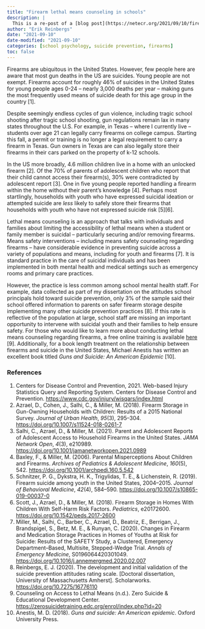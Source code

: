 ```yaml
---
title: "Firearm lethal means counseling in schools"
description: |
  This is a re-post of a [blog post](https://netecr.org/2021/09/10/firearm-lethal-means-counseling-in-schools/?ref=ereinbergs.ghost.io) I wrote for the [Network of Early Career Researchers in Suicide and Self-harm (netECR)](https://netecr.org/?ref=ereinbergs.ghost.io)
author: "Erik Reinbergs"
date: "2021-09-10"
date-modified: "2021-09-10"
categories: [school psychology, suicide prevention, firearms]
toc: false
---
```

Firearms are ubiquitous in the United States. However, few people here are aware that most gun deaths in the US are suicides. Young people are not exempt. Firearms account for roughly 46% of suicides in the United States for young people ages 0-24 – nearly 3,000 deaths per year – making guns the most frequently used means of suicide death for this age group in the country \[1\].

Despite seemingly endless cycles of gun violence, including tragic school shooting after tragic school shooting, gun regulations remain lax in many states throughout the U.S. For example, in Texas – where I currently live – students over age 21 can legally carry firearms on college campus. Starting this fall, a permit or training is no longer a legal requirement to carry a firearm in Texas. Gun owners in Texas are can also legally store their firearms in their cars parked on the property of k-12 schools.

In the US more broadly, 4.6 million children live in a home with an unlocked firearm \[2\]. Of the 70% of parents of adolescent children who report that their child cannot access their firearm(s), 30% were contradicted by adolescent report \[3\]. One in five young people reported handling a firearm within the home without their parent’s knowledge \[4\]. Perhaps most startlingly, households with youth who have expressed suicidal ideation or attempted suicide are _less_ likely to safely store their firearms that households with youth who have not expressed suicide risk \[5\]\[6\].

Lethal means counseling is an approach that talks with individuals and families about limiting the accessibility of lethal means when a student or family member is suicidal – particularly securing and/or removing firearms. Means safety interventions – including means safety counseling regarding firearms – have considerable evidence in preventing suicide across a variety of populations and means, including for youth and firearms \[7\]. It is standard practice in the care of suicidal individuals and has been implemented in both mental health and medical settings such as emergency rooms and primary care practices.

However, the practice is less common among school mental health staff. For example, data collected as part of my dissertation on the attitudes school principals hold toward suicide prevention, only 3% of the sample said their school offered information to parents on safer firearm storage despite implementing many other suicide prevention practices \[8\]. If this rate is reflective of the population at large, school staff are missing an important opportunity to intervene with suicidal youth and their families to help ensure safety. For those who would like to learn more about conducting lethal means counseling regarding firearms, a free online training is available [here](https://zerosuicidetraining.edc.org/enrol/index.php?id=20&ref=ereinbergs.ghost.io) \[9\]. Additionally, for a book length treatment on the relationship between firearms and suicide in the United States, Michael Anestis has written an excellent book titled _Guns and Suicide: An American Epidemic_ \[10\].

### References

1.  Centers for Disease Control and Prevention, 2021. Web-based Injury Statistics Query and Reporting System. Centers for Disease Control and Prevention. [https://www.cdc.gov/injury/wisqars/index.html](https://www.cdc.gov/injury/wisqars/index.html?ref=ereinbergs.ghost.io)
2.  Azrael, D., Cohen, J., Salhi, C., & Miller, M. (2018). Firearm Storage in Gun-Owning Households with Children: Results of a 2015 National Survey. _Journal of Urban Health_, _95_(3), 295–304. [https://doi.org/10.1007/s11524-018-0261-7](https://doi.org/10.1007/s11524-018-0261-7?ref=ereinbergs.ghost.io)
3.  Salhi, C., Azrael, D., & Miller, M. (2021). Parent and Adolescent Reports of Adolescent Access to Household Firearms in the United States. _JAMA Network Open_, _4_(3), e210989. [https://doi.org/10.1001/jamanetworkopen.2021.0989](https://doi.org/10.1001/jamanetworkopen.2021.0989?ref=ereinbergs.ghost.io)
4.  Baxley, F., & Miller, M. (2006). Parental Misperceptions About Children and Firearms. _Archives of Pediatrics & Adolescent Medicine_, _160_(5), 542. [https://doi.org/10.1001/archpedi.160.5.542](https://doi.org/10.1001/archpedi.160.5.542?ref=ereinbergs.ghost.io)
5.  Schnitzer, P. G., Dykstra, H. K., Trigylidas, T. E., & Lichenstein, R. (2019). Firearm suicide among youth in the United States, 2004–2015. _Journal of Behavioral Medicine_, _42_(4), 584–590. [https://doi.org/10.1007/s10865-019-00037-0](https://doi.org/10.1007/s10865-019-00037-0?ref=ereinbergs.ghost.io)
6.  Scott, J., Azrael, D., & Miller, M. (2018). Firearm Storage in Homes With Children With Self-Harm Risk Factors. _Pediatrics_, e20172600. [https://doi.org/10.1542/peds.2017-2600](https://doi.org/10.1542/peds.2017-2600?ref=ereinbergs.ghost.io)
7.  Miller, M., Salhi, C., Barber, C., Azrael, D., Beatriz, E., Berrigan, J., Brandspigel, S., Betz, M. E., & Runyan, C. (2020). Changes in Firearm and Medication Storage Practices in Homes of Youths at Risk for Suicide: Results of the SAFETY Study, a Clustered, Emergency Department–Based, Multisite, Stepped-Wedge Trial. _Annals of Emergency Medicine_, S0196064420301049. [https://doi.org/10.1016/j.annemergmed.2020.02.007](https://doi.org/10.1016/j.annemergmed.2020.02.007?ref=ereinbergs.ghost.io)
8.  Reinbergs, E. J. (2020). The development and initial validation of the suicide prevention attitudes rating scale. \[Doctoral dissertation, University of Massachusetts Amherst\]. Scholarworks. [https://doi.org/10.7275/16776110](https://doi.org/10.7275/16776110?ref=ereinbergs.ghost.io)
9.  Counseling on Access to Lethal Means (n.d.). Zero Suicide & Educational Development Center. [https://zerosuicidetraining.edc.org/enrol/index.php?id=20](https://zerosuicidetraining.edc.org/enrol/index.php?id=20&ref=ereinbergs.ghost.io)
10.  Anestis, M. D. (2018). _Guns and suicide: An American epidemic_. Oxford University Press.